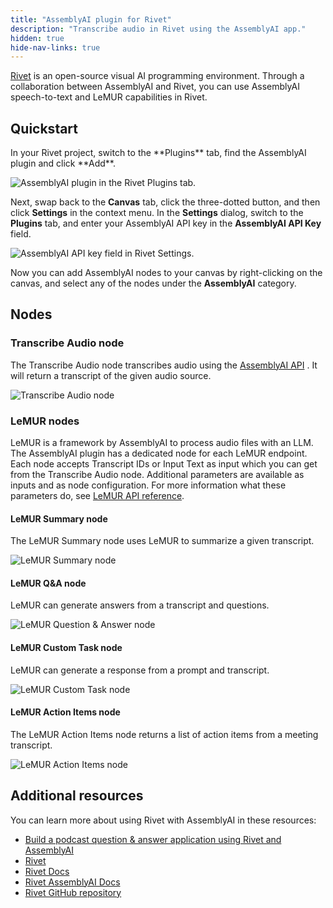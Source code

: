 ```yaml
---
title: "AssemblyAI plugin for Rivet"
description: "Transcribe audio in Rivet using the AssemblyAI app."
hidden: true
hide-nav-links: true
---
```


[Rivet](https://rivet.ironcladapp.com/) is an open-source visual AI programming environment.
Through a collaboration between AssemblyAI and Rivet, you can use AssemblyAI speech-to-text and LeMUR capabilities in Rivet.

## Quickstart

<Steps>
<Step>
In your Rivet project, switch to the **Plugins** tab, find the AssemblyAI plugin and click **Add**.

![AssemblyAI plugin in the Rivet Plugins tab.](../../assets/img/integrations/rivet/1-plugins.png)

</Step>
<Step>

Next, swap back to the **Canvas** tab, click the three-dotted button, and then click **Settings** in the context menu.
In the **Settings** dialog, switch to the **Plugins** tab, and enter your AssemblyAI API key in the **AssemblyAI API Key** field.

![AssemblyAI API key field in Rivet Settings.](../../assets/img/integrations/rivet/2-settings.png)

</Step>
<Step>

Now you can add AssemblyAI nodes to your canvas by right-clicking on the canvas, and select any of the nodes under the **AssemblyAI** category.

</Step>
</Steps>

## Nodes

### Transcribe Audio node

The Transcribe Audio node transcribes audio using the [AssemblyAI API](https://www.assemblyai.com/docs/api-reference/overview) . It will return a transcript of the given audio source.

![Transcribe Audio node](../../assets/img/integrations/rivet/transcribe-audio-node.png)

### LeMUR nodes

LeMUR is a framework by AssemblyAI to process audio files with an LLM.
The AssemblyAI plugin has a dedicated node for each LeMUR endpoint.
Each node accepts Transcript IDs or Input Text as input which you can get from the Transcribe Audio node. Additional parameters are available as inputs and as node configuration. For more information what these parameters do, see [LeMUR API reference](https://www.assemblyai.com/docs/api-reference/lemur).

#### LeMUR Summary node

The LeMUR Summary node uses LeMUR to summarize a given transcript.

![LeMUR Summary node](../../assets/img/integrations/rivet/lemur-summary-node.png)

#### LeMUR Q&A node

LeMUR can generate answers from a transcript and questions.

![LeMUR Question & Answer node](../../assets/img/integrations/rivet/lemur-qna-node.png)

#### LeMUR Custom Task node

LeMUR can generate a response from a prompt and transcript.

![LeMUR Custom Task node](../../assets/img/integrations/rivet/lemur-task-node.png)

#### LeMUR Action Items node

The LeMUR Action Items node returns a list of action items from a meeting transcript.

![LeMUR Action Items node](../../assets/img/integrations/rivet/lemur-action-items-node.png)

## Additional resources

You can learn more about using Rivet with AssemblyAI in these resources:

- [Build a podcast question & answer application using Rivet and AssemblyAI](https://www.assemblyai.com/blog/podcast-qa-application-rivet/)
- [Rivet](https://rivet.ironcladapp.com/)
- [Rivet Docs](https://rivet.ironcladapp.com/docs)
- [Rivet AssemblyAI Docs](https://rivet.ironcladapp.com/docs/user-guide/plugins/built-in/assemblyai)
- [Rivet GitHub repository](https://github.com/ironclad/rivet)
